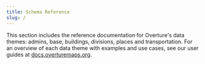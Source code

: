 ```yaml
---
title: Schema Reference
slug: /
---
```


This section includes the reference documentation for Overture's data themes: admins, base, buildings, divisions, places and transportation. For an overview of each data theme with examples and use cases, see our user guides at [docs.overturemaps.org](https://docs.overturemaps.org/).





<DocCardList />
